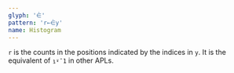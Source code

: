 ```yaml
---
glyph: '⋵'
pattern: 'r←⋵y'
name: Histogram
---
```


`r` is the counts in the positions indicated by the indices in `y`. It is the equivalent of `⍸⍣¯1` in other APLs.
